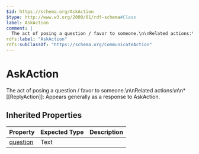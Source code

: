 ```yaml
---
$id: https://schema.org/AskAction
$type: http://www.w3.org/2000/01/rdf-schema#Class
label: AskAction
comment: |
  The act of posing a question / favor to someone.\n\nRelated actions:\n\n* [[ReplyAction]]: Appears generally as a response to AskAction.
rdfs:label: "AskAction"
rdfs:subClassOf: "https://schema.org/CommunicateAction"
---
```


# AskAction

The act of posing a question / favor to someone.\n\nRelated actions:\n\n* [[ReplyAction]]: Appears generally as a response to AskAction.

## Inherited Properties

| Property | Expected Type | Description |
| --- | --- | --- |
| [question](https://schema.org/question) | Text |  |
